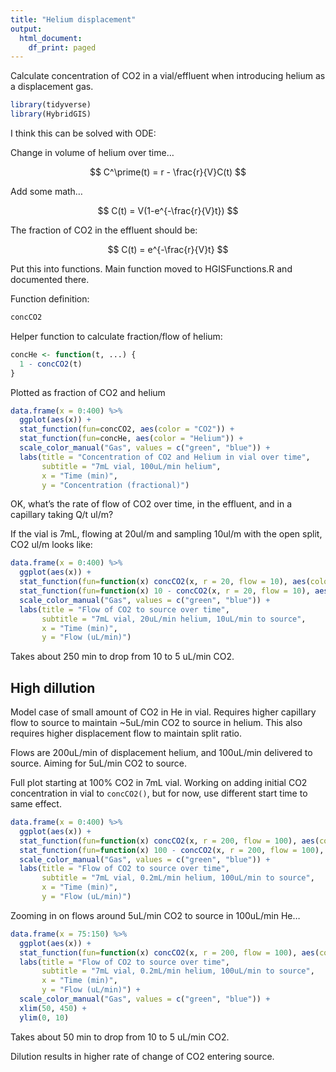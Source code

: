 ```yaml
---
title: "Helium displacement"
output:
  html_document:
    df_print: paged
---
```


Calculate concentration of CO2 in a vial/effluent when introducing helium as a displacement gas.

```r
library(tidyverse)
library(HybridGIS)
```

I think this can be solved with ODE:

Change in volume of helium over time...

$$ C^\prime(t) = r - \frac{r}{V}C(t) $$

Add some math...

$$ C(t) = V(1-e^{-\frac{r}{V}t}) $$

The fraction of CO2 in the effluent should be:

$$ C(t) = e^{-\frac{r}{V}t} $$

Put this into functions. Main function moved to HGISFunctions.R and documented there. 

Function definition:

```r
concCO2
```

Helper function to calculate fraction/flow of helium:

```r
concHe <- function(t, ...) {
  1 - concCO2(t)
}
```

Plotted as fraction of CO2 and helium

```r
data.frame(x = 0:400) %>% 
  ggplot(aes(x)) +
  stat_function(fun=concCO2, aes(color = "CO2")) +
  stat_function(fun=concHe, aes(color = "Helium")) +
  scale_color_manual("Gas", values = c("green", "blue")) +
  labs(title = "Concentration of CO2 and Helium in vial over time",
       subtitle = "7mL vial, 100uL/min helium",
       x = "Time (min)",
       y = "Concentration (fractional)")
```

OK, what's the rate of flow of CO2 over time, in the effluent, and in a capillary taking Q/t ul/m?

If the vial is 7mL, flowing at 20ul/m and sampling 10ul/m with the open split, CO2 ul/m looks like:

```r
data.frame(x = 0:400) %>% 
  ggplot(aes(x)) +
  stat_function(fun=function(x) concCO2(x, r = 20, flow = 10), aes(color = "CO2")) +
  stat_function(fun=function(x) 10 - concCO2(x, r = 20, flow = 10), aes(color = "Helium")) +
  scale_color_manual("Gas", values = c("green", "blue")) +
  labs(title = "Flow of CO2 to source over time",
       subtitle = "7mL vial, 20uL/min helium, 10uL/min to source",
       x = "Time (min)",
       y = "Flow (uL/min)")
```

Takes about 250 min to drop from 10 to 5 uL/min CO2.

## High dillution 

Model case of small amount of CO2 in He in vial. Requires higher capillary flow to source to maintain ~5uL/min CO2 to source in helium. This also requires higher displacement flow to maintain split ratio.

Flows are 200uL/min of displacement helium, and 100uL/min delivered to source. Aiming for 5uL/min CO2 to source.

Full plot starting at 100% CO2 in 7mL vial. Working on adding initial CO2 concentration in vial to `concCO2()`, but for now, use different start time to same effect.

```r
data.frame(x = 0:400) %>% 
  ggplot(aes(x)) +
  stat_function(fun=function(x) concCO2(x, r = 200, flow = 100), aes(color = "CO2")) +
  stat_function(fun=function(x) 100 - concCO2(x, r = 200, flow = 100), aes(color = "Helium")) +
  scale_color_manual("Gas", values = c("green", "blue")) +
  labs(title = "Flow of CO2 to source over time",
       subtitle = "7mL vial, 0.2mL/min helium, 100uL/min to source",
       x = "Time (min)",
       y = "Flow (uL/min)")
```

Zooming in on flows around 5uL/min CO2 to source in 100uL/min He...

```r
data.frame(x = 75:150) %>% 
  ggplot(aes(x)) +
  stat_function(fun=function(x) concCO2(x, r = 200, flow = 100), aes(color = "CO2")) +
  labs(title = "Flow of CO2 to source over time",
       subtitle = "7mL vial, 0.2mL/min helium, 100uL/min to source",
       x = "Time (min)",
       y = "Flow (uL/min)") +
  scale_color_manual("Gas", values = c("green", "blue")) +
  xlim(50, 450) +
  ylim(0, 10)
```

Takes about 50 min to drop from 10 to 5 uL/min CO2.

Dilution results in higher rate of change of CO2 entering source.

